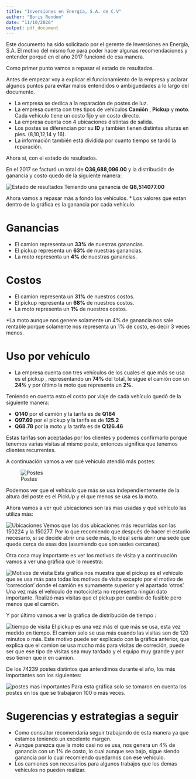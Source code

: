 ---
title: "Inversiones en Energía, S.A. de C.V"
author: "Boris Rendon"
date: "11/10/2020"
output: pdf_document
---


Este documento ha sido solicitado por el gerente de Inversiones en Energía, S.A. El motivo del mismo fue para poder hacer algunas recomendaciones y entender porqué en el año 2017 funcionó de esa manera.

Como primer punto vamos a repasar el estado de resultados.

Antes de empezar voy a explicar el funcionamiento de la empresa y aclarar algunos puntos para evitar malos entendidos o ambiguedades a lo largo del documento.

* La empresa se dedica a la reparación de postes de luz.
* La empresa cuenta con tres tipos de vehículos **Camión** , **Pickup** y **moto**. Cada vehículo tiene un costo fijo y un costo directo.
* La empresa cuenta con 4 ubicaciones distintas de salida.
* Los postes se diferencian por su **ID** y también tienen distintas alturas en pies. (8,10,12,14 y 16).
* La información también está dividida por cuanto tiempo se tardó la reparación.

Ahora si, con el estado de resultados.

En el 2017 se facturó un total de **Q36,688,096.00** y la distribución de ganancia y costo quedó de la siguiente manera:


![Estado de resultados](estado_de_resultados.jpg)
Teniendo una ganancia de **Q8,514077.00**

Ahora vamos a repasar más a fondo los vehículos.
* Los valores que estan dentro de la gráfica es la ganancia por cada vehículo.

# Ganancias

* El camion representa un **33%** de nuestras ganancias.
* El pickup representa un **63%** de nuestras ganancias.
* La moto representa un **4%** de nuestras ganancias.


# Costos

* El camion representa un **31%** de nuestros costos.
* El pickup representa un **68%** de nuestros costos.
* La moto representa un **1%** de nuestros costos.



*La moto aunque nos genere solamente un 4% de ganancia nos sale rentable porque solamente nos representa un 1% de costo, es decir 3 veces menos.




# Uso por vehículo

* La empresa cuenta con tres vehículos de los cuales el que más se usa es el pickup , representando un **74%** del total, le sigue el camión con un **24%** y por último la moto que representa un **2%**.

Teniendo en cuenta esto el costo por viaje de cada vehículo quedó de la siguiente manera:

* **Q140** por el camión y la tarifa es de **Q184**
* **Q97.69** por el pickup y la tarifa es de **125.2**
* **Q68.78** por la moto y la tarifa es de **Q126.46**

Estas tarifas son aceptadas por los clientes y podemos confirmarlo porque tenemos varias visitas al mismo poste, entonces significa que tenemos clientes recurrentes.





A continuación vamos a ver qué vehículo atendió más postes:

![Postes](postes.jpg)

Podemos ver que el vehículo que más se usa independientemente de la altura del poste es el PickUp y el que menos se usa es la moto.






Ahora vamos a ver qué ubicaciones son las mas usadas y qué vehículo las utiliza más: 

![Ubicaciones](ubicaciones.jpg)
Vemos que las dos ubicaciones más recurridas son las 150224 y la 150277. Por lo que recomiendo que después de hacer el estudio necesario, si se decide abrir una sede más, lo ideal sería abrir una sede que quede cerca de esas dos (asumiendo que son sedes cercanas).




Otra cosa muy importante es ver los motivos de visita y a continuación vamos a ver una gráfica que lo muestra:

![Motivos de visita](visita.jpg)
Esta grafica nos muestra que el pickup es el vehículo que se usa más para todas los motivos de visita excepto por el motivo de ‘correccion’ donde el camión es sumamente superior y el apartado ‘otros’. Una vez más el vehículo de motocicleta no representa ningún dato importante. Realizó mas visitas que el pickup por cambio de fusible pero menos que el camión.


Y por último vamos a ver la gráfica de distribución de tiempo : 

![tiempo de visita](tiempovisita.jpg)
El pickup es una vez más el que más se usa, esta vez medido en tiempo. El camion solo se usa más cuando las visitas son de 120 minutos o más. Este motivo puede ser explicado con la gráfica anterior, que explica que el camion se usa mucho más para visitas de correción, puede ser que ese tipo de visitas sea muy tardado y el equipo muy grande y por eso tienen que ir en camion.




De los 74239 postes distintos que antendimos durante el año, los más importantes son los siguientes: 

![postes mas importantes](postesimp.jpg)
Para esta gráfica solo se tomaron en cuenta los postes en los que se trabajaron 100 o más veces.




# Sugerencias y estrategias a seguir

* Como consultor recomendaría seguir trabajando de esta manera ya que estamos teniendo un excelente margen.
* Aunque parezca que la moto casi no se usa, nos genera un 4% de ganancia con un 1% de costo, lo cual aunque sea bajo, sigue siendo ganancia por lo cual recomiendo quedarnos con ese vehículo.
* Los camiones son necesarios para algunos trabajos que los demas vehículos no pueden realizar.



